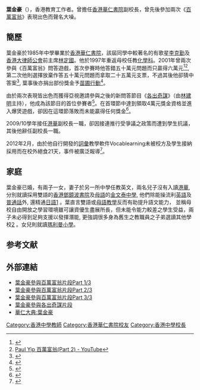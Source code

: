 '''葉金豪'''（{{lang-en|Paul Yip}}），香港教育工作者。曾擔任[[香港華仁書院|香港華仁書院]]副校長，曾先後參加兩次《[[百萬富翁_(香港)|百萬富翁]]》表現出色而聲名大噪。

==簡歷==
葉金豪於1985年中學畢業於[[香港華仁書院|香港華仁書院]]，該屆同學中較著名的有歌星[[李克勤|李克勤]]及[[香港大律師公會|香港大律師公會]]前主席[[林定國|林定國]]。他於1997年重返母校任教[[化學科|化學科]]。2001年曾兩次參與《百萬富翁》問答遊戲，首次參賽時他答錯五十萬元問題而只贏得六萬元<ref>{{Cite web |url=https://www.youtube.com/watch?v=881-xZVSSeQ |title=Paul Yip 百萬富翁(Part 1) - YouTube |access-date=2015-04-07 |archive-date=2021-04-22 |archive-url=https://web.archive.org/web/20210422210003/https://www.youtube.com/watch?v=881-xZVSSeQ |dead-url=no }}</ref><ref>[https://www.youtube.com/watch?v=t4gxVIFCjgM Paul Yip 百萬富翁(Part 2) - YouTube]</ref>, 第二次他則選擇放棄作答五十萬元問題而拿取二十五萬元支票，不過其後他卻猜中答案<ref>{{Cite web |url=https://www.youtube.com/watch?v=xl72fdLXedM |title=Paul Yip 百萬富翁(Part 3) - YouTube |access-date=2015-04-07 |archive-date=2021-04-20 |archive-url=https://web.archive.org/web/20210420024612/https://www.youtube.com/watch?v=xl72fdLXedM |dead-url=no }}</ref>, 葉事後亦捐出部份獎金予[[苗圃行動|苗圃行動]]<ref>{{Cite web |url=http://kenchan.org/ken-maga/xp-011220.htm |title=《百萬富翁》埋單計數陳啟泰半年袋666萬 |access-date=2015-04-07 |archive-url=https://web.archive.org/web/20160305003450/http://kenchan.org/ken-maga/xp-011220.htm |archive-date=2016-03-05 |dead-url=yes }}</ref>。

由於兩次表現皆出色而獲得亞視邀請參與之後的新問答節目《[[各出奇謀|各出奇謀]]》（由[[林建明|林建明]]主持），他成為該節目的首位參賽者<ref>{{Cite web |url=http://paper.wenweipo.com/2001/12/29/EN0112290025.htm |title=《各出其謀》元旦登場 |access-date=2015-04-07 |archive-url=https://web.archive.org/web/20150411151343/http://paper.wenweipo.com/2001/12/29/EN0112290025.htm |archive-date=2015-04-11 |dead-url=yes }}</ref>。在首環節中達到領取4萬元獎金資格並進入爆煲遊戲，卻因在這環節落敗而未能贏得任何獎金<ref>{{Cite web |url=https://www.youtube.com/watch?v=bQLFxjzNz94 |title=各出奇謀 - Paul Yip |access-date=2015-04-07 |archive-date=2016-03-16 |archive-url=https://web.archive.org/web/20160316201536/https://www.youtube.com/watch?v=bQLFxjzNz94 |dead-url=no }}</ref>。

2009/10學年接任[[港華|港華]]副校長一職，卻因接連推行受爭議之政策而遭到學生抗議，其後他辭任副校長一職。

2012年2月，由於他自行開發的[[詞彙|詞彙]]教學軟件Vocablearning未被校方及學生接納採用而在校外絕食21天，事件被廣泛報導<ref>{{Cite web |url=https://www.youtube.com/watch?v=tL4JTqI0Hhs |title=百萬富翁獲獎　靜坐絕食校長 |access-date=2015-04-07 |archive-date=2016-04-02 |archive-url=https://web.archive.org/web/20160402075030/https://www.youtube.com/watch?v=tL4JTqI0Hhs |dead-url=no }}</ref>。

==家庭==

葉金豪已婚，有兩子一女，妻子於另一所中學任教英文，兩名兒子沒有入讀[[港華|港華]], 分別就讀採用雙語的[[香港鄧鏡波書院|香港鄧鏡波書院]]及[[母語|母語]]的[[金文泰中學|金文泰中學]], 他們除能操流利[[英語|英語]]及[[普通話|普通話]]外, 還精通[[日語|日語]][http://www.savingthewahyanites.net/?page_id=1539] {{Wayback|url=http://www.savingthewahyanites.net/?page_id=1539 |date=20210202043738 }}。葉直言雙語或[[母語教學|母語教學]]反而有助提升語文能力， 並稱母校自由開放之學習環境雖可讓資優生盡展所長，但未能令能力較差之學生受益，兩子未必得到足夠支援以發揮潛能, 更強調很多身為舊生之教職員之子弟選讀其他學校[http://www.savingthewahyanites.net] {{Wayback|url=http://www.savingthewahyanites.net/ |date=20210426173411 }}。女兒則就讀[[瑪利曼中學|瑪利曼小學]]。

==参考文献==
{{reflist}}

==外部連結==
*[https://www.youtube.com/watch?v=881-xZVSSeQ 葉金豪參與百萬富翁片段Part 1/3] {{Wayback|url=https://www.youtube.com/watch?v=881-xZVSSeQ |date=20210422210003 }}
*[https://www.youtube.com/watch?v=t4gxVIFCjgM 葉金豪參與百萬富翁片段Part 2/3]
*[https://www.youtube.com/watch?v=xl72fdLXedM 葉金豪參與百萬富翁片段Part 3/3] {{Wayback|url=https://www.youtube.com/watch?v=xl72fdLXedM |date=20210420024612 }}
*[https://www.youtube.com/watch?v=bQLFxjzNz94 葉金豪參與各出奇謀片段] {{Wayback|url=https://www.youtube.com/watch?v=bQLFxjzNz94 |date=20160316201536 }}
*[https://web.archive.org/web/20150413013939/http://wahyan.wikia.com/wiki/%E8%91%89%E9%87%91%E8%B1%AA 華仁大典:葉金豪]

[[Category:香港中學教師|Category:香港中學教師]]
[[Category:香港華仁書院校友|Category:香港華仁書院校友]]
[[Category:香港中學校長|Category:香港中學校長]]